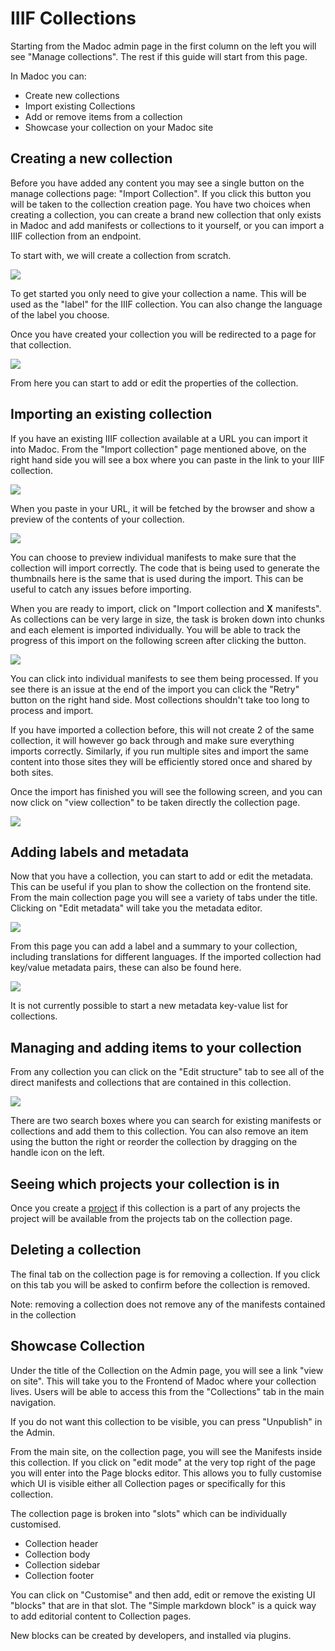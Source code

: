 

# IIIF Collections

Starting from the Madoc admin page in the first column on the left you will see "Manage collections". The rest if this guide will start from this page.

In Madoc you can:

- Create new collections
- Import existing Collections
- Add or remove items from a collection
- Showcase your collection on your Madoc site

## Creating a new collection

Before you have added any content you may see a single button on the manage collections page: "Import Collection". If you click this button you will be taken to the collection creation page. You have two choices when creating a collection, you can create a brand new collection that only exists in Madoc and add manifests or collections to it yourself, or you can import a IIIF collection from an endpoint.

To start with, we will create a collection from scratch.

![](<../../../public/assets/Screenshot 2021-05-06 at 17.17.17.png>)

To get started you only need to give your collection a name. This will be used as the "label" for the IIIF collection. You can also change the language of the label you choose.

Once you have created your collection you will be redirected to a page for that collection.

![](<../../../public/assets/Screenshot 2021-05-06 at 17.17.55.png>)

From here you can start to add or edit the properties of the collection.

## Importing an existing collection

If you have an existing IIIF collection available at a URL you can import it into Madoc. From the "Import collection" page mentioned above, on the right hand side you will see a box where you can paste in the link to your IIIF collection.

![](<../../../public/assets/Screenshot 2021-05-06 at 17.18.10.png>)

When you paste in your URL, it will be fetched by the browser and show a preview of the contents of your collection.

![](<../../../public/assets/Screenshot 2020-09-02 at 20.37.51.png>)

You can choose to preview individual manifests to make sure that the collection will import correctly. The code that is being used to generate the thumbnails here is the same that is used during the import. This can be useful to catch any issues before importing.

When you are ready to import, click on "Import collection and **X** manifests". As collections can be very large in size, the task is broken down into chunks and each element is imported individually. You will be able to track the progress of this import on the following screen after clicking the button.

![](<../../../public/assets/Screenshot 2020-09-02 at 20.41.30.png>)

You can click into individual manifests to see them being processed. If you see there is an issue at the end of the import you can click the "Retry" button on the right hand side. Most collections shouldn't take too long to process and import.

<Callout type="info">
If you have imported a collection before, this will not create 2 of the same collection, it will however go back through and make sure everything imports correctly. Similarly, if you run multiple sites and import the same content into those sites they will be efficiently stored once and shared by both sites.
</Callout>

Once the import has finished you will see the following screen, and you can now click on "view collection" to be taken directly the collection page.

![](<../../../public/assets/Screenshot 2020-09-02 at 20.44.02.png>)

## Adding labels and metadata

Now that you have a collection, you can start to add or edit the metadata. This can be useful if you plan to show the collection on the frontend site. From the main collection page you will see a variety of tabs under the title. Clicking on "Edit metadata" will take you the metadata editor.

![](<../../../public/assets/Screenshot 2020-09-02 at 20.44.54.png>)

From this page you can add a label and a summary to your collection, including translations for different languages. If the imported collection had key/value metadata pairs, these can also be found here.

![](<../../../public/assets/Screenshot 2020-09-02 at 20.46.10.png>)

<Callout>
It is not currently possible to start a new metadata key-value list for collections.
</Callout>

## Managing and adding items to your collection

From any collection you can click on the "Edit structure" tab to see all of the direct manifests and collections that are contained in this collection.

![](<../../../public/assets/Screenshot 2020-09-02 at 20.48.23.png>)

There are two search boxes where you can search for existing manifests or collections and add them to this collection. You can also remove an item using the button the right or reorder the collection by dragging on the handle icon on the left.

## Seeing which projects your collection is in

Once you create a [project](../projects/) if this collection is a part of any projects the project will be available from the projects tab on the collection page.

## Deleting a collection

The final tab on the collection page is for removing a collection. If you click on this tab you will be asked to confirm before the collection is removed. 

<Callout>
Note: removing a collection does not remove any of the manifests contained in the collection
</Callout>

## Showcase Collection

Under the title of the Collection on the Admin page, you will see a link "view on site". This will take you to the Frontend of Madoc where your collection lives. Users will be able to access this from the "Collections" tab in the main navigation. 

<Callout type="info">
If you do not want this collection to be visible, you can press "Unpublish" in the Admin.
</Callout>

From the main site, on the collection page, you will see the Manifests inside this collection. If you click on "edit mode" at the very top right of the page you will enter into the Page blocks editor. This allows you to fully customise which UI is visible either all Collection pages or specifically for this collection. 

The collection page is broken into "slots" which can be individually customised.

- Collection header
- Collection body
- Collection sidebar
- Collection footer

You can click on "Customise" and then add, edit or remove the existing UI "blocks" that are in that slot. The "Simple markdown block" is a quick way to add editorial content to Collection pages.

<Callout>
New blocks can be created by developers, and installed via plugins. 
</Callout> 